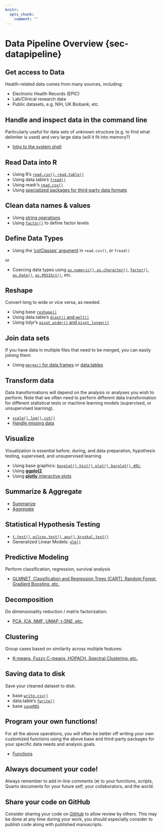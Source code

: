 ```yaml
---
knitr:
  opts_chunk:
    comment: ""
---
```

# Data Pipeline Overview {sec-datapipeline}

## Get access to Data

Health-related data comes from many sources, including:

- Electronic Health Records (EPIC)
- Lab/Clinical research data
- Public datasets, e.g. NIH, UK Biobank, etc.

## Handle and inspect data in the command line

Particularly useful for data sets of unknown structure (e.g. to find what delimiter is
used) and very large data (will it fit into memory?)

- [Intro to the system shell](https://class.lambdamd.org/pdsr/TerminalIntro.html)

## Read Data into R

- Using R's [`read.csv()`, `read.table()`](https://class.lambdamd.org/pdsr/DataIO.html#csv)
- Using data.table's [`fread()`](https://class.lambdamd.org/pdsr/dtDataIO.html#read-delimited-data-with-fread)
- Using readr's [`read_csv()`](https://class.lambdamd.org/pdsr/readrDataIO.html)
- Using [specialized packages for third-party data formats](https://class.lambdamd.org/pdsr/DataIO.html#read-other-common-tabular-data-third-party-formats)

## Clean data names & values

- Using [string operations](https://class.lambdamd.org/pdsr/Strings.html)
- Using [`factor()`](https://class.lambdamd.org/pdsr/Factors.html#define-level-labels) 
to define factor levels

## Define Data Types

- Using the [‘colClasses’ argument](https://class.lambdamd.org/pdsr/DataIO.html#read-local-csv) in `read.csv()`, or `fread()`

or

- Coercing data types using 
[`as.numeric()`, `as.character()`]((https://class.lambdamd.org/pdsr/DataTypes.html#explicit-coercion)), 
[`factor()`](https://class.lambdamd.org/pdsr/Factors.html#create-a-factor), 
[`as.Date()`](https://class.lambdamd.org/pdsr/DateTime.html#character-to-date-as.date), 
[`as.POSIXct()`](https://class.lambdamd.org/pdsr/DateTime.html#character-to-date-time-as.posixct-as.posixlt-strptime), 
etc.

## Reshape

Convert long to wide or vice versa, as needed.

- Using base [`reshape()`](https://class.lambdamd.org/pdsr/dfReshape.html)
- Using data.table's [`dcast()` and `melt()`](https://class.lambdamd.org/pdsr/dtReshape.html)
- Using tidyr's [`pivot_wider()` and `pivot_longer()`](https://class.lambdamd.org/pdsr/tidyr.html)

## Join data sets

If you have data in multiple files that need to be merged, you can easily joining them:

- Using [`merge()` for data.frames](https://class.lambdamd.org/pdsr/dfJoin.html) or 
[data.tables](https://class.lambdamd.org/pdsr/dtJoin.html)

## Transform data

Data transformations will depend on the analysis or analyses you wish to perform.
Note that we often need to perform different data transformation for different statistical 
tests or machine learning models (supervised, or unsupervised learning).

- [`scale()`, `log()`, `cut()`](https://class.lambdamd.org/pdsr/DataTrans.html)
- [Handle missing data](https://class.lambdamd.org/pdsr/MissingData.html)

## Visualize

Visualization is essential before, during, and data preparation, hypothesis testing, 
supervised, and unsupervised learning

- Using base graphics: 
[`boxplot()`, `hist()`, `plot()`, `barplot()`, etc.](https://class.lambdamd.org/pdsr/BaseGraphics.html)
- Using [**ggplot2**](https://class.lambdamd.org/pdsr/3xGraphics.html)
- Using [**plotly** interactive plots](https://class.lambdamd.org/pdsr/3xGraphics.html)

## Summarize & Aggregate

- [Summarize](https://class.lambdamd.org/pdsr/Summarize.html)
- [Aggregate](https://class.lambdamd.org/pdsr/Aggregate.html)

## Statistical Hypothesis Testing

- [`t.test()`, `wilcox.test()`, `aov()`, `kruskal.test()`](https://class.lambdamd.org/pdsr/HypothesisTesting.html)
- Generalized Linear Models: [`glm()`](https://class.lambdamd.org/pdsr/GLM.html)

## Predictive Modeling

Perform classification, regression, survival analysis

- [GLMNET, Classification and Regression Trees (CART), Random Forest, Gradient Boosting, etc.](https://class.lambdamd.org/pdsr/Supervised.html)

## Decomposition

Do dimensionality reduction / matrix factorization:

- [PCA, ICA, NMF, UMAP, t-SNE, etc.](https://class.lambdamd.org/pdsr/Unsupervised.html#decomposition)

## Clustering

Group cases based on similarity across multiple features:

- [K-means, Fuzzy C-means, HOPACH, Spectral Clustering, etc.](https://class.lambdamd.org/pdsr/Unsupervised.html#clustering)

## Saving data to disk

Save your cleaned dataset to disk:

- base [`write.csv()`](https://class.lambdamd.org/pdsr/DataIO.html#write-to-csv)
- data.table's [`fwrite()`](https://class.lambdamd.org/pdsr/dtDataIO.html#read-delimited-data-with-fread)
- base [`saveRDS`](https://class.lambdamd.org/pdsr/DataIO.html#rds)

## Program your own functions!

For all the above operations, you will often be better off writing your own customized 
functions using the above base and third-party packages for your specific data needs and 
analysis goals.

- [Functions](https://class.lambdamd.org/pdsr/Functions.html)

## Always document your code!

Always remember to add in-line comments (`#`) to your functions, scripts, Quarto 
documents for your future self, your collaborators, and the world.

## Share your code on GitHub

Consider sharing your code on [GitHub](https://class.lambdamd.org/pdsr/GitHubIntro.html) 
to allow review by others. This may be done at any time during your work, you should
especially consider to publish code along with published manuscripts.
